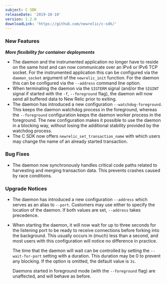 ```yaml
---
subject: C SDK
releaseDate: '2019-10-10'
version: 1.2.0
downloadLink: 'https://github.com/newrelic/c-sdk/'
---
```


### New Features

**_More flexibility for container deployments_**

* The daemon and the instrumented application no longer have to reside on the same host and can now communicate over an IPv4 or IPv6 TCP socket. For the instrumented application this can be configured via the `daemon_socket` argument of the `newrelic_init` function. For the daemon this can be configured via the `--address` command line option.
* When terminating the daemon via the `SIGTERM` signal (and/or the `SIGINT` signal if started with the `-f`, `--foreground` flag), the daemon will now send all buffered data to New Relic prior to exiting.
* The daemon has introduced a new configuration `--watchdog-foreground`. This keeps the daemon watchdog process in the foreground, whereas the `--foreground` configuration keeps the daemon worker process in the foreground. The new configuration makes it possible to use the daemon in a blocking way, without losing the additional stability provided by the watchdog process.
* The C SDK now offers `newrelic_set_transaction_name` with which users may change the name of an already started transaction.

### Bug Fixes

* The daemon now synchronously handles critical code paths related to harvesting and merging transaction data. This prevents crashes caused by race conditions.

### Upgrade Notices

* The daemon has introduced a new configuration `--address` which serves as an alias to `--port`. Customers may use either to specify the location of the daemon. If both values are set, `--address` takes precedence.
* When starting the daemon, it will now wait for up to three seconds for the listening port to be ready to receive connections before forking into the background. This usually occurs in (much) less than a second, and most users with this configuration will notice no difference in practice.

  The time that the daemon will wait can be controlled by setting the `--wait-for-port` setting with a duration. This duration may be 0 to prevent any blocking. If the option is omitted, the default value is `3s`.

  Daemons started in foreground mode (with the `--foreground` flag) are unaffected, and will behave as before.
